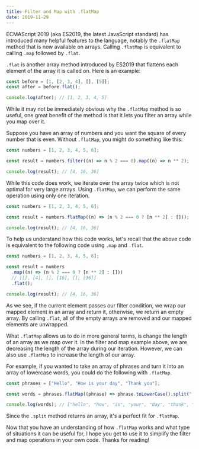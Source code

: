 ```yaml
---
title: Filter and Map with .flatMap
date: 2019-11-29
---
```


ECMAScript 2019 (aka ES2019, the latest JavaScript standard) has introduced many helpful features to the language, notably the `.flatMap` method that is now available on arrays.
Calling `.flatMap` is equivalent to calling `.map` followed by `.flat`.

`.flat` is another array method introduced by ES2019 that flattens each element of the array it is called on. Here is an example:

```js
const before = [1, [2, 3, 4], [], [5]];
const after = before.flat();

console.log(after); // [1, 2, 3, 4, 5]
```

While it may not be immediately obvious why the `.flatMap` method is so useful, one great benefit of the method is that it lets you filter an array while you map over it.

Suppose you have an array of numbers and you want the square of every number that is even. Without `.flatMap`, you might do something like this:

```js
const numbers = [1, 2, 3, 4, 5, 6];

const result = numbers.filter((n) => n % 2 === 0).map((n) => n ** 2);

console.log(result); // [4, 16, 36]
```

While this code does work, we iterate over the array twice which is not optimal for very large arrays. Using `.flatMap`, we can perform the same operation using only one iteration.

```js
const numbers = [1, 2, 3, 4, 5, 6];

const result = numbers.flatMap((n) => (n % 2 === 0 ? [n ** 2] : []));

console.log(result); // [4, 16, 36]
```

To help us understand how this code works, let's recall that the above code is equivalent to the following code using `.map` and `.flat`.

```js
const numbers = [1, 2, 3, 4, 5, 6];

const result = numbers
  .map((n) => (n % 2 === 0 ? [n ** 2] : []))
  // [[], [4], [], [16], [], [36]]
  .flat();

console.log(result); // [4, 16, 36]
```

As we see, if the current element passes our filter condition, we wrap our mapped element in an array and return it, otherwise, we return an empty array.
By calling `.flat`, all of the empty arrays are removed and our mapped elements are unwrapped.

What `.flatMap` allows us to do in more general terms, is change the length of an array as we map over it. In the filter and map example above, we are decreasing the length of the array during our iteration. However, we can also use `.flatMap` to increase the length of our array.

For example, if you wanted to take an array of phrases and turn it into an array of lowercase words, you could do the following with `.flatMap`.

```js
const phrases = ["Hello", "How is your day", "Thank you"];

const words = phrases.flatMap((phrase) => phrase.toLowerCase().split(" "));

console.log(words); // ["hello", "how", "is", "your", "day", "thank", "you"]
```

Since the `.split` method returns an array, it's a perfect fit for `.flatMap`.

Now that you have an understanding of how `.flatMap` works and what type of situations it can be useful for, I hope you get to use it to simplify the filter and map operations in your own code. Thanks for reading!
